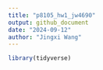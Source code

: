 ```yaml
---
title: "p8105_hw1_jw4690"
output: github_document
date: "2024-09-12"
author: "Jingxi Wang"
---
```


```r
library(tidyverse)
```






